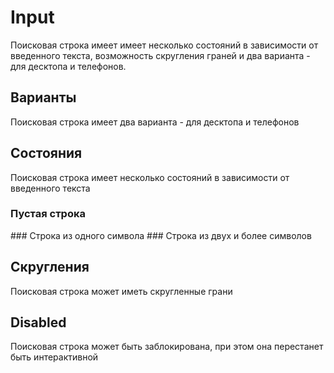 
<Meta of={InputStories} />

# Input

Поисковая строка имеет имеет несколько состояний в зависимости от введенного текста, возможность скругления граней и два варианта - для десктопа и телефонов.

## Варианты

Поисковая строка имеет два варианта - для десктопа и телефонов

<Canvas of={InputStories.PlatformStory} />

## Состояния

Поисковая строка имеет несколько состояний в зависимости от введенного текста

### Пустая строка

<Canvas of={InputStories.EmptyStory} />
### Строка из одного символа
<Canvas of={InputStories.CharStory} />
### Строка из двух и более символов
<Canvas of={InputStories.StringStory} />

## Скругления

Поисковая строка может иметь скругленные грани

<Canvas of={InputStories.RoundedStory} />

## Disabled

Поисковая строка может быть заблокирована, при этом она перестанет быть интерактивной

<Canvas of={InputStories.DisabledStory} />
